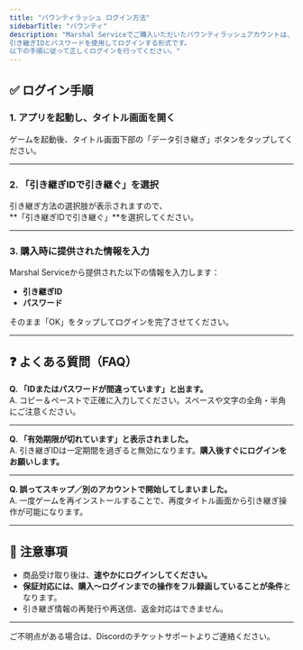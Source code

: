 ```yaml
---
title: "バウンティラッシュ ログイン方法"
sidebarTitle: "バウンティ"
description: "Marshal Serviceでご購入いただいたバウンティラッシュアカウントは、
引き継ぎIDとパスワードを使用してログインする形式です。
以下の手順に従って正しくログインを行ってください。"
---
```


## ✅ ログイン手順

### 1. アプリを起動し、タイトル画面を開く

ゲームを起動後、タイトル画面下部の「データ引き継ぎ」ボタンをタップしてください。

---

### 2. 「引き継ぎIDで引き継ぐ」を選択

引き継ぎ方法の選択肢が表示されますので、\
\*\*「引き継ぎIDで引き継ぐ」\*\*を選択してください。

---

### 3. 購入時に提供された情報を入力

Marshal Serviceから提供された以下の情報を入力します：

- **引き継ぎID**
- **パスワード**

そのまま「OK」をタップしてログインを完了させてください。

---

## ❓ よくある質問（FAQ）

**Q. 「IDまたはパスワードが間違っています」と出ます。**\
A. コピー＆ペーストで正確に入力してください。スペースや文字の全角・半角にご注意ください。

---

**Q. 「有効期限が切れています」と表示されました。**\
A. 引き継ぎIDは一定期間を過ぎると無効になります。**購入後すぐにログインをお願いします。**

---

**Q. 誤ってスキップ／別のアカウントで開始してしまいました。**\
A. 一度ゲームを再インストールすることで、再度タイトル画面から引き継ぎ操作が可能になります。

---

## 🚫 注意事項

- 商品受け取り後は、**速やかにログインしてください。**
- **保証対応には、購入〜ログインまでの操作をフル録画していることが条件**となります。
- 引き継ぎ情報の再発行や再送信、返金対応はできません。

---

ご不明点がある場合は、Discordのチケットサポートよりご連絡ください。